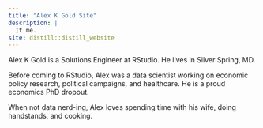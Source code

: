 ```yaml
---
title: "Alex K Gold Site"
description: |
  It me.
site: distill::distill_website
---
```


Alex K Gold is a Solutions Engineer at RStudio. He lives in Silver Spring, MD.

Before coming to RStudio, Alex was a data scientist working on economic policy research, political campaigns, and healthcare. He is a proud economics PhD dropout.

When not data nerd-ing, Alex loves spending time with his wife, doing handstands, and cooking.
